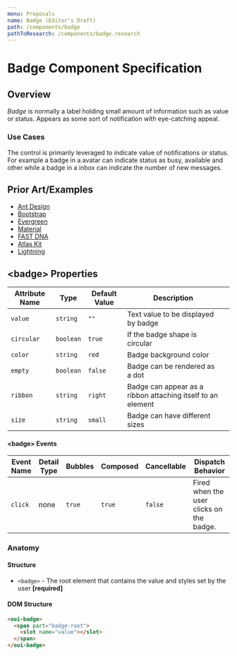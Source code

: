 ```yaml
---
menu: Proposals
name: Badge (Editor's Draft)
path: /components/badge
pathToResearch: /components/badge.research
---
```



# Badge Component Specification

## Overview <a href="#overview" id="overview"></a>

_Badge_ is normally a label holding small amount of information such as value or status. Appears as some sort of notification with eye-catching appeal.

### Use Cases <a href="#use-cases" id="use-cases"></a>

The <badge /> control is primarily leveraged to indicate value of notifications or status. For example a badge in a avatar can indicate status as busy, available and other while a badge in a inbox can indicate the number of new messages.

## Prior Art/Examples <a href="#prior-art" id="prior-art"></a>

- [Ant Design](https://ant.design/components/badge/)
- [Bootstrap](https://getbootstrap.com/docs/4.3/components/badge/)
- [Evergreen](https://evergreen.segment.com/components/badge-and-pill/)
- [Material](https://material-ui.com/components/badges/#badge)
- [FAST DNA](https://explore.fast.design/components/fast-badge)
- [Atlas Kit](https://atlassian.design/components/badge/examples)
- [Lightning](https://www.lightningdesignsystem.com/components/badges/)

## &lt;badge&gt; Properties <a href="#badge-properties" id="badge-properties"></a>

| Attribute Name | Type      | Default Value | Description                                                 |     |
| -------------- | --------- | ------------- | ----------------------------------------------------------- | --- |
| `value`        | `string`  | `""`          | Text value to be displayed by badge                         |     |
| `circular`     | `boolean` | `true`        | If the badge shape is circular                              |     |
| `color`        | `string`  | `red`         | Badge background color                                      |     |
| `empty`        | `boolean` | `false`       | Badge can be rendered as a dot                              |     |
| `ribbon`       | `string`  | `right`       | Badge can appear as a ribbon attaching itself to an element |     |
| `size`         | `string`  | `small`       | Badge can have different sizes                              |     |

#### &lt;badge&gt; Events <a href="#badge-events" id="badge-events"></a>

| Event Name | Detail Type | Bubbles | Composed | Cancellable | Dispatch Behavior                        |
| ---------- | ----------- | ------- | -------- | ----------- | ---------------------------------------- |
| `click`    | none        | `true`  | `true`   | `false`     | Fired when the user clicks on the badge. |

### Anatomy <a class="link" href="#anatomy" id="anatomy"></a>

<BadgeAnatomy />

#### Structure <a class="link" href="#structure" id="structure"></a>

- `<badge>` - The root element that contains the value and styles set by the user **[required]**

#### DOM Structure

```html
<oui-badge>
  <span part="badge-root">
    <slot name="value"></slot>
  </span>
</oui-badge>
```
